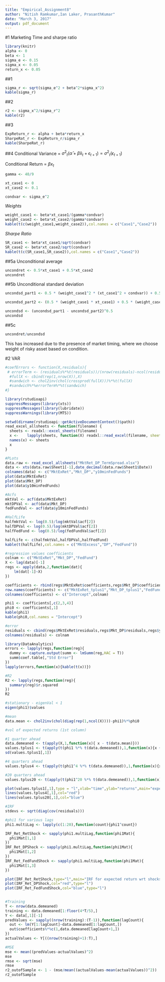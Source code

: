 ```yaml
---
title: "Empirical_Assignment8"
author: "Nitish Ramkumar,Ian Laker, PrasanthKumar"
date: "March 3, 2017"
output: pdf_document
---
```

#1 Marketing Time and sharpe ratio
```r
library(knitr)
alpha <- 0
beta <- 1
sigma_e <- 0.15
sigma_x <- 0.05
return_x <- 0.05
```
##1
```r
sigma_r <- sqrt(sigma_e^2 + beta^2*sigma_x^2)
kable(sigma_r)
```

##2
```r
r2 <- sigma_x^2/sigma_r^2 
kable(r2)
```

##3
```r
ExpReturn_r <- alpha + beta*return_x
SharpeRat_r <- ExpReturn_r/sigma_r
kable(SharpeRat_r)
```

##4
Conditional Variance = ${{\sigma}^2}_t(\hat{\alpha} + \hat{\beta} x_t + {\epsilon}_{t+1}) = {{\sigma}^2}_t({\epsilon}_{t+1})$  
  
Conditional Return = $\beta x_t$
```r
gamma <- 40/9

xt_case1 <- 0
xt_case2 <- 0.1

condvar <- sigma_e^2
```
*Weights*
```r
weight_case1 <- beta*xt_case1/(gamma*condvar)
weight_case2 <- beta*xt_case2/(gamma*condvar)
kable(t(c(weight_case1,weight_case2)),col.names = c("Case1","Case2"))
```

*Sharpe Ratio*
```r
SR_case1 <- beta*xt_case1/sqrt(condvar)
SR_case2 <- beta*xt_case2/sqrt(condvar)
kable(t(c(SR_case1,SR_case2)),col.names = c("Case1","Case2"))
```

##5a
Unconditional average
```r
uncondret <- 0.5*xt_case1 + 0.5*xt_case2 
uncondret
```

##5b
Unconditional standard deviation
```r
uncondsd_part1 <- 0.5 * (weight_case1^2 * (xt_case1^2 + condvar)) + 0.5 *(weight_case2^2 * (xt_case2^2 + condvar))

uncondsd_part2 <- (0.5 * (weight_case1 * xt_case1) + 0.5 * (weight_case2 * xt_case2))^2

uncondsd <- (uncondsd_part1 - uncondsd_part2)^0.5
uncondsd
```

##5c
```r
uncondret/uncondsd
```
This has increased due to the presence of market timing, where we choose weight of risky asset based on condition.

#2 VAR
```r
#coefErrors <- function(X,residuals){
 # errorTerm <- (residuals%*%t(residuals))/(nrow(residuals)-ncol(residuals))
  #fullX <- cbind(rep(1,nrow(X)),X)
  #sandwich <- chol2inv(chol(crossprod(fullX)))%*%t(fullX)
  #sandwich%*%errorTerm%*%t(sandwich)
#}

library(rstudioapi)
suppressMessages(library(xts))
suppressMessages(library(lubridate))
suppressWarnings(library(MTS))

setwd(dirname(rstudioapi::getActiveDocumentContext()$path))
read_excel_allsheets <- function(filename) {
  sheets <- readxl::excel_sheets(filename)
  x <-    lapply(sheets, function(X) readxl::read_excel(filename, sheet = X,skip = 1))
  names(x) <- sheets
  x
}

#PLots
data.raw <- read_excel_allsheets("MktRet_DP_TermSpread.xlsx")
data <- xts(data.raw$Sheet1[-1],date_decimal(data.raw$Sheet1$Date))
colnames(data) <- c("MktExRet","Mkt_DP","y10minFedFunds")
plot(data$MktExRet)
plot(data$Mkt_DP)
plot(data$y10minFedFunds)

#Acfs
mktVal <- acf(data$MktExRet)
mktDPVal <- acf(data$Mkt_DP)
fedFundVal <- acf(data$y10minFedFunds)

#HalfLife
halfmktVal <- log(0.5)/log(mktVal$acf[2])
halfDPVal <- log(0.5)/log(mktDPVal$acf[2])
halfFedFund <- log(0.5)/log(fedFundVal$acf[2])

halfLife <- c(halfmktVal,halfDPVal,halfFedFund)
kable(t(halfLife),col.names = c("MktExcess","DP","FedFund"))

#regression values coefficients 
colnam <- c("MktExRet","Mkt_DP","FedFund")
X <- lag(data)[-1]
regs <- apply(data,2,function(dat){
    lm(dat[-1]~X)
})

coefficients <- rbind(regs$MktExRet$coefficients,regs$Mkt_DP$coefficients,regs$y10minFedFunds$coefficients)
row.names(coefficients) <- c("MktExRet_tplus1","Mkt_DP_tplus1","FedFund_tplus1")
colnames(coefficients) <- c("Intercept",colnam)

phi1 <- coefficients[,c(2,3,4)]
phi0 <- coefficients[,1]
kable(phi1)
kable(phi0,col.names = "Intercept")

#error
residuals <- cbind(regs$MktExRet$residuals,regs$Mkt_DP$residuals,regs$y10minFedFunds$residuals)
colnames(residuals) <- colnam

library(DataAnalytics)
errors <- lapply(regs,function(reg){
  dummy <- capture.output(summ <- lmSumm(reg,HAC = T))
  summ$coef.table[,"Std Error"]
})
lapply(errors,function(x){kable(t(x))})

#R2
R2 <- lapply(regs,function(reg){
  summary(reg)$r.squared
})
R2

#stationary - eigenVal < 1
eigen(phi1)$values

#mean
data.mean <- chol2inv(chol(diag(rep(1,ncol(X))))-phi1)%*%phi0

#vol of expected returns (1st column)

#1 quarter ahead
data.demeaned <- t(apply(X,1,function(x){ x - t(data.mean)}))
values.tplus1 <- t(apply(t(phi1 %*% t(data.demeaned)),1,function(x){x + t(data.mean)}))
sd(values.tplus1[,1])

#4 quarters ahead
values.tplus4 <- t(apply(t(phi1^4 %*% t(data.demeaned)),1,function(x){x + t(data.mean)}))

#20 quarters ahead
values.tplus20 <- t(apply(t(phi1^20 %*% t(data.demeaned)),1,function(x){x + t(data.mean)}))

plot(values.tplus1[,1],type = "l",xlab="time",ylab="returns",main="expected returns plot 1,4,20 quarters ahead",ylim=c(0,70))
lines(values.tplus4[,1],col="red")
lines(values.tplus20[,1],col="blue")

#IRF
stdevs <- sqrt(diag(cov(residuals)))

#phi1 for various lags
phi1.multiLag <- lapply(c(1:20),function(count){phi1^count})

IRF_Ret_RetShock <- sapply(phi1.multiLag,function(phi1Mat){
  phi1Mat[1,1]
})
IRF_Ret_DPShock <- sapply(phi1.multiLag,function(phi1Mat){
  phi1Mat[1,2]
})
IRF_Ret_FedFundShock <- sapply(phi1.multiLag,function(phi1Mat){
  phi1Mat[1,3]
})

plot(IRF_Ret_RetShock,type="l",main="IRF for expected return wrt shocks on return,DP ratio,FedFund")
plot(IRF_Ret_DPShock,col="red",type="l")
plot(IRF_Ret_FedFundShock,col="blue",type="l")
     

#Training
T <- nrow(data.demeaned) 
training <- data.demeaned[1:floor(4*T/5),]     
Y <- data[,1][-1]
predValues <- sapply((nrow(training):(T-1)),function(lagCount){
  out <- lm(Y[1:lagCount]~data.demeaned[1:lagCount,])
  out$coefficients%*%c(1,data.demeaned[lagCount+1,])
})
actualValues <- Y[((nrow(training)+1):T),]

#MSE
mse <- mean((predValues-actualValues)^2)
mse
rmse <- sqrt(mse)
rmse
r2_outofSample <- 1 - (mse/mean((actualValues-mean(actualValues))^2))
r2_outofSample

```